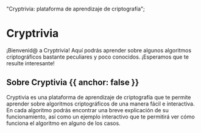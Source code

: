 
  "Cryptrivia: plataforma de aprendizaje de criptografía";

<HeroPattern />

# Cryptrivia

¡Bienvenid@ a Cryptrivia! Aquí podrás aprender sobre algunos algoritmos criptográficos
bastante peculiares y poco conocidos. ¡Esperamos que te resulte interesante!

## Sobre Cryptivia {{ anchor: false }}

Cryptivia es una plataforma de aprendizaje de criptografía que te permite aprender sobre
algoritmos criptográficos de una manera fácil e interactiva. En cada algoritmo podrás
encontrar una breve explicación de su funcionamiento, así como un ejemplo interactivo
que te permitirá ver cómo funciona el algoritmo en alguno de los casos.

<Resources />
